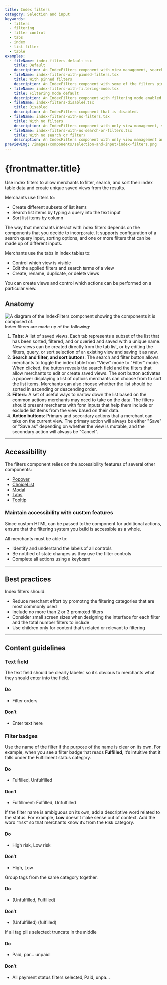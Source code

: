 ```yaml
---
title: Index filters
category: Selection and input
keywords:
  - filters
  - filtering
  - filter control
  - tabs
  - index
  - list filter
  - table
examples:
  - fileName: index-filters-default.tsx
    title: Default
    description: An IndexFilters component with view management, search, filtering, and sorting.
  - fileName: index-filters-with-pinned-filters.tsx
    title: With pinned filters
    description: An IndexFilters component with some of the filters pinned, making them visible by default.
  - fileName: index-filters-with-filtering-mode.tsx
    title: Filtering mode default
    description: An IndexFilters component with filtering mode enabled by default.
  - fileName: index-filters-disabled.tsx
    title: Disabled
    description: An IndexFilters component that is disabled.
  - fileName: index-filters-with-no-filters.tsx
    title: With no filters
    description: An IndexFilters component with only view management, search, and sorting.
  - fileName: index-filters-with-no-search-or-filters.tsx
    title: With no search or filters
    description: An IndexFilters component with only view management and sorting.
previewImg: /images/components/selection-and-input/index-filters.png
---
```


# {frontmatter.title}

<Lede>

Use index filters to allow merchants to filter, search, and sort their index table data and create unique saved views from the results.

</Lede>

<Examples />

<Props componentName={frontmatter.title} />

Merchants use filters to:

- Create different subsets of list items
- Search list items by typing a query into the text input
- Sort list items by column

The way that merchants interact with index filters depends on the components that you decide to incorporate. It supports configuration of a search query input, sorting options, and one or more filters that can be made up of different inputs.

Merchants use the tabs in index tables to:

- Control which view is visible
- Edit the applied filters and search terms of a view
- Create, rename, duplicate, or delete views

You can create views and control which actions can be performed on a particular view.

## Anatomy

![A diagram of the IndexFilters component showing the components it is composed of.](/images/components/selection-and-input/index-filters/index-filters-anatomy@2x.png)
Index filters are made up of the following:

1. **Tabs**: A list of saved views. Each tab represents a subset of the list that has been sorted, filtered, and or queried and saved with a unique name. New views can be created directly from the tab list, or by editing the filters, query, or sort selection of an existing view and saving it as new.
2. **Search and filter, and sort buttons**: The search and filter button allows merchants to toggle the index table from "View" mode to "Filter" mode. When clicked, the button reveals the search field and the filters that allow merchants to edit or create saved views. The sort button activates a popover displaying a list of options merchants can choose from to sort the list items. Merchants can also choose whether the list should be sorted in ascending or descending order.
3. **Filters**: A set of useful ways to narrow down the list based on the common actions merchants may need to take on the data. The filters should present merchants with form inputs that help them include or exclude list items from the view based on their data.
4. **Action buttons**: Primary and secondary actions that a merchant can take on the current view. The primary action will always be either "Save" or "Save as" depending on whether the view is mutable, and the secondary action will always be "Cancel".

---

## Accessibility

The filters component relies on the accessibility features of several other components:

- [Popover](/components/overlays/popover)
- [ChoiceList](/components/selection-and-input/choice-list)
- [Modal](/components/overlays/modal)
- [Tabs](/components/navigation/tabs)
- [Tooltip](/components/overlays/tooltip)

### Maintain accessibility with custom features

Since custom HTML can be passed to the component for additional actions, ensure that the filtering system you build is accessible as a whole.

All merchants must be able to:

- Identify and understand the labels of all controls
- Be notified of state changes as they use the filter controls
- Complete all actions using a keyboard

---

## Best practices

Index filters should:

- Reduce merchant effort by promoting the filtering categories that are most commonly used
- Include no more than 2 or 3 promoted filters
- Consider small screen sizes when designing the interface for each filter and the total number filters to include
- Use children only for content that’s related or relevant to filtering

---

## Content guidelines

### Text field

The text field should be clearly labeled so it’s obvious to merchants what they should enter into the field.

<DoDont>

#### Do

- Filter orders

#### Don’t

- Enter text here

</DoDont>

### Filter badges

Use the name of the filter if the purpose of the name is clear on its own. For example, when you see a filter badge that reads **Fulfilled**, it’s intuitive that it falls under the Fulfillment status category.

<DoDont>

#### Do

- Fulfilled, Unfulfilled

#### Don’t

- Fulfillment: Fulfilled, Unfulfilled

</DoDont>

If the filter name is ambiguous on its own, add a descriptive word related to the status. For example, **Low** doesn’t make sense out of context. Add the word “risk” so that merchants know it’s from the Risk category.

<DoDont>

#### Do

- High risk, Low risk

#### Don’t

- High, Low

</DoDont>

Group tags from the same category together.

<DoDont>

#### Do

- (Unfulfilled, Fulfilled)

#### Don’t

- (Unfulfilled) (fulfilled)

</DoDont>

If all tag pills selected: truncate in the middle

<DoDont>

#### Do

- Paid, par… unpaid

#### Don’t

- All payment status filters selected, Paid, unpa…

</DoDont>
